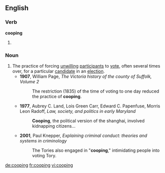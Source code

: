 ==English==

===Verb===
'''cooping'''

# {{present participle of|[[coop]]}}

===Noun===
{{en-noun|-}}

# The practice of forcing [[unwilling]] [[participant]]s to [[vote]], often several times over, for a particular [[candidate]] in an [[election]].
#* '''1907''', William Page, ''The Victoria history of the county of Suffolk, Volume 2''
#*: The restriction (1835) of the time of voting to one day reduced the practice of '''cooping'''.
#* '''1977''', Aubrey C. Land, Lois Green Carr, Edward C. Papenfuse, Morris Leon Radoff, ''Law, society, and politics in early Maryland''
#*: '''Cooping''', the political version of the shanghai, involved kidnapping citizens...
#* '''2001''', Paul Knepper, ''Explaining criminal conduct: theories and systems in criminology''
#*: The Tories also engaged in "'''cooping'''," intimidating people into voting Tory.

[[de:cooping]]
[[fr:cooping]]
[[vi:cooping]]